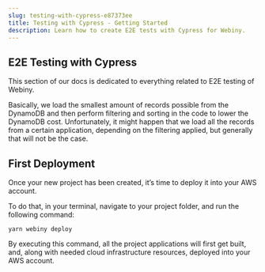 ```yaml
---
slug: testing-with-cypress-e87373ee
title: Testing with Cypress - Getting Started
description: Learn how to create E2E tests with Cypress for Webiny.
---
```


## E2E Testing with Cypress

This section of our docs is dedicated to everything related to E2E testing of Webiny.

Basically, we load the smallest amount of records possible from the DynamoDB and then perform filtering and sorting in the code to lower the DynamoDB cost. Unfortunately, it might happen that we load all the records from a certain application, depending on the filtering applied, but generally that will not be the case.

## First Deployment

Once your new project has been created, it’s time to deploy it into your AWS account.

To do that, in your terminal, navigate to your project folder, and run the following command:

```
yarn webiny deploy
```

By executing this command, all the project applications will first get built, and, along with needed cloud infrastructure resources, deployed into your AWS account.
